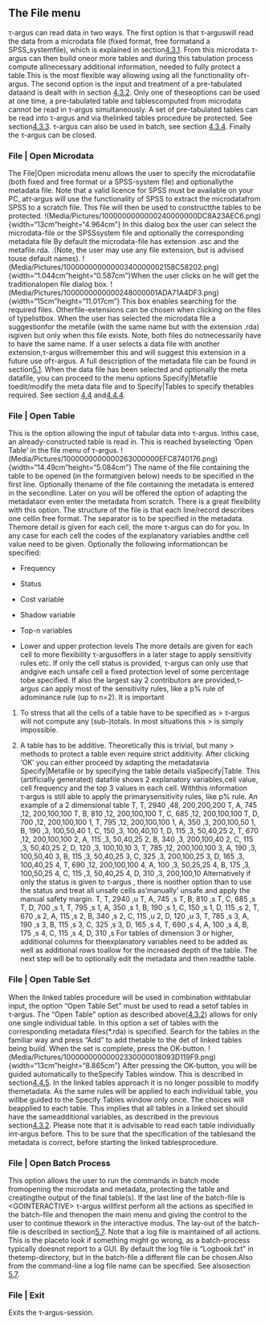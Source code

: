 ## The File menu
τ-argus can read data in two ways. The first option is that τ-arguswill read the data from a microdata file (fixed format, free formatand a SPSS_systemfile), which is explained in section[4.3.1](#anchor-159). From this microdata τ-argus can then build oneor more tables and during this tabulation process compute allnecessary additional information, needed to fully protect a table.This is the most flexible way allowing using all the functionality ofτ-argus.
The second option is the input and treatment of a pre-tabulated dataand is dealt with in section [4.3.2](#anchor-160). Only one of theseoptions can be used at one time, a pre-tabulated table and tablescomputed from microdata cannot be read in τ-argus simultaneously.
A set of pre-tabulated tables can be read into τ-argus and via thelinked tables procedure be protected. See section[4.3.3](#anchor-161).
τ-argus can also be used in batch, see section [4.3.4](#anchor-162).
Finally the τ-argus can be closed.

### File \| Open Microdata
The File\|Open microdata menu allows the user to specify the microdatafile (both fixed and free format or a SPSS-system file) and optionallythe metadata file.
Note that a valid licence for SPSS must be available on your PC, atτ‑argus will use the functionality of SPSS to extract the microdatafrom SPSS to a scratch file. This file will then be used to constructthe tables to be protected.
!(Media/Pictures/1000000000000240000000DC8A23AEC6.png){width="13cm"height="4.964cm"}
In this dialog box the user can select the microdata-file or the SPSSsystem file and optionally the corresponding metadata file
By default the microdata-file has extension .asc and the metafile.rda. .(Note, the user may use any file extension, but is advised touse default names).
!(Media/Pictures/10000000000000340000002158C58202.png){width="1.044cm"height="0.587cm"}When the user clicks on he will get the traditionalopen file dialog box.
!(Media/Pictures/1000000000000248000001ADA71A4DF3.png){width="15cm"height="11.017cm"}
This box enables searching for the required files. Otherfile-extensions can be chosen when clicking on the files of typelistbox. When the user has selected the microdata file a suggestionfor the metafile (with the same name but with the extension .rda) isgiven but only when this file exists. Note, both files do notnecessarily have to have the same name.
If a user selects a data file with another extension,τ-argus willremember this and will suggest this extension in a future use ofτ-argus.
A full description of the metadata file can be found in section[5.1](#anchor-173).
When the data file has been selected and optionally the meta datafile, you can proceed to the menu options Specify\|Metafile toedit/modify the meta data file and to Specify\|Tables to specify thetables required. See section [4.4](#anchor-174) and[4.4.4](#anchor-45).

### File \| Open Table 
This is the option allowing the input of tabular data into τ-argus. Inthis case, an already-constructed table is read in. This is reached byselecting 'Open Table' in the file menu of τ-argus.
!(Media/Pictures/1000000000000263000000EFC8740176.png){width="14.49cm"height="5.084cm"}
The name of the file containing the table to be opened (in the formatgiven below) needs to be specified in the first line. Optionally thename of the file containing the metadata is entered in the secondline. Later on you will be offered the option of adapting the metadataor even enter the metadata from scratch.
There is a great flexibility with this option.
The structure of the file is that each line/record describes one cellin free format. The separator is to be specified in the metadata. Themore detail is given for each cell, the more τ-argus can do for you.
In any case for each cell the codes of the explanatory variables andthe cell value need to be given. Optionally the following informationcan be specified:

-   Frequency

-   Status

-   Cost variable

-   Shadow variable

-   Top-n variables

-   Lower and upper protection levels
The more details are given for each cell to more flexibility τ-argusoffers in a later stage to apply sensitivity rules etc.
If only the cell status is provided, τ-argus can only use that andgive each unsafe cell a fixed protection level of some percentage tobe specified. If also the largest say 2 contributors are provided,τ-argus can apply most of the sensitivity rules, like a p% rule of adominance rule (up to n=2).
It is important

1.  To stress that all the cells of a table have to be specified as
    > τ-argus will not compute any (sub-)totals. In most situations this
    > is simply impossible.

2.  A table has to be additive. Theoretically this is trivial, but many
    > methods to protect a table even require strict additivity.
After clicking 'OK' you can either proceed by adapting the metadatavia Specify\|Metafile or by specifying the table details viaSpecify\|Table.
This (artificially generated) datafile shows 2 explanatory variables,cell value, cell frequency and the top 3 values in each cell. Withthis information τ‑argus is still able to apply the primarysensitivity rules, like p% rule.
An example of a 2 dimensional table
T, T, 2940 ,48, 200,200,200
T, A, 745 ,12, 200,100,100
T, B, 810 ,12, 200,100,100
T, C, 685 ,12, 200,100,100
T, D, 700 ,12, 200,100,100
1, T, 795 ,12, 200,100,100
1, A, 350 ,3, 200,100,50
1, B, 190 ,3, 100,50,40
1, C, 150 ,3, 100,40,10
1, D, 115 ,3, 50,40,25
2, T, 670 ,12, 200,100,100
2, A, 115 ,3, 50,40,25
2, B, 340 ,3, 200,100,40
2, C, 115 ,3, 50,40,25
2, D, 120 ,3, 100,10,10
3, T, 785 ,12, 200,100,100
3, A, 190 ,3, 100,50,40
3, B, 115 ,3, 50,40,25
3, C, 325 ,3, 200,100,25
3, D, 165 ,3, 100,40,25
4, T, 690 ,12, 200,100,100
4, A, 100 ,3, 50,25,25
4, B, 175 ,3, 100,50,25
4, C, 115 ,3, 50,40,25
4, D, 310 ,3, 200,100,10
Alternatively if only the status is given to τ‑argus , there is noother option than to use the status and treat all unsafe cells as'manually' unsafe and apply the manual safety margin.
T, T, 2940 ,u
T, A, 745 ,s
T, B, 810 ,s
T, C, 685 ,s
T, D, 700 ,s
1, T, 795 ,s
1, A, 350 ,s
1, B, 190 ,s
1, C, 150 ,s
1, D, 115 ,s
2, T, 670 ,s
2, A, 115 ,s
2, B, 340 ,s
2, C, 115 ,u
2, D, 120 ,u
3, T, 785 ,s
3, A, 190 ,s
3, B, 115 ,s
3, C, 325 ,s
3, D, 165 ,s
4, T, 690 ,s
4, A, 100 ,s
4, B, 175 ,s
4, C, 115 ,s
4, D, 310 ,s
For tables of dimension 3 or higher, additional columns for theexplanatory variables need to be added as well as additional rows toallow for the increased depth of the table.
The next step will be to optionally edit the metadata and then readthe table.

### File \| Open Table Set
When the linked tables procedure will be used in combination withtabular input, the option "Open Table Set" must be used to read a setof tables in τ‑argus. The "Open Table" option as described above([4.3.2](#anchor-176)) allows for only one single individual table.
In this option a set of tables with the corresponding metadata files(\*.rda) is specified.
Search for the tables in the familiar way and press "Add" to add thetable to the det of linked tables being build.
When the set is complete, press the OK-button.
!(Media/Pictures/10000000000002330000018093D119F9.png){width="13cm"height="8.865cm"}
After pressing the OK-button, you will be guided automatically to theSpecify Tables window. This is described in section[4.4.5](#anchor-191).
In the linked tables approach it is no longer possible to modify themetadata.
As the same rules will be applied to each individual table, you willbe guided to the Specify Tables window only once. The choices will beapplied to each table.
This implies that all tables in a linked set should have the sameadditional variables, as described in the previous section[4.3.2](#anchor-177).
Please note that it is advisable to read each table individually inτ‑argus before. This to be sure that the specification of the tablesand the metadata is correct, before starting the linked tablesprocedure.

### File \| Open Batch Process
This option allows the user to run the commands in batch mode fromopening the microdata and metadata, protecting the table and creatingthe output of the final table(s).
If the last line of the batch-file is \<GOINTERACTIVE\> τ-argus willfirst perform all the actions as specified in the batch-file and thenopen the main menu and giving the control to the user to continue thework in the interactive modus.
The lay-out of the batch-file is described in section[5.7](#anchor-193).
Note that a log file is maintained of all actions. This is the placeto look if something might go wrong, as a batch-process typically doesnot report to a GUI. By default the log file is "Logbook.txt" in thetemp-directory, but in the batch-file a different file can be chosen.Also from the command-line a log file name can be specified. See alsosection [5.7](#anchor-193).

### File \| Exit
Exits the τ-argus-session.

